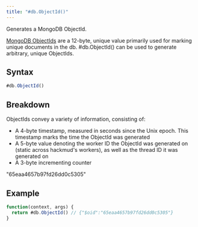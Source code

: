 ```yaml
---
title: "#db.ObjectId()"
---
```


Generates a MongoDB ObjectId.

[MongoDB ObjectIds](https://www.mongodb.com/docs/manual/reference/method/ObjectId/) are a 12-byte, unique value primarily used for marking unique documents in the db. #db.ObjectId() can be used to generate arbitrary, unique ObjectIds.

## Syntax

```js
#db.ObjectId()
```

## Breakdown

ObjectIds convey a variety of information, consisting of:

- A <span class="color-tag" data-tag="D">4-byte timestamp</span>, measured in seconds since the Unix epoch. This timestamp marks the time the ObjectId was generated
- A 5-byte value denoting the <span class="color-tag" data-tag="L">worker ID</span> the ObjectId was generated on (static across hackmud's workers), as well as the <span class="color-tag" data-tag="J">thread ID</span> it was generated on
- A <span class="color-tag" data-tag="V">3-byte incrementing counter</span>

"<span class="color-tag" data-tag="D">65eaa465</span><span class="color-tag" data-tag="L">7b97fd</span><span class="color-tag" data-tag="J">26dd</span><span class="color-tag" data-tag="V">0c5305</span>"

## Example

```js
function(context, args) {
  return #db.ObjectId() // {"$oid":"65eaa4657b97fd26dd0c5305"}
}
```
